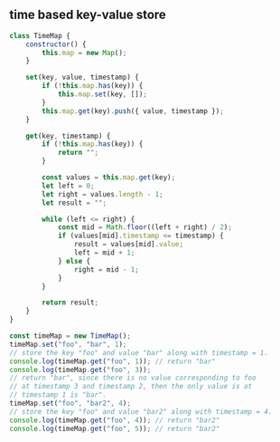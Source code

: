 
## time based key-value store

```js
class TimeMap {
    constructor() {
        this.map = new Map();
    }

    set(key, value, timestamp) {
        if (!this.map.has(key)) {
            this.map.set(key, []);
        }
        this.map.get(key).push({ value, timestamp });
    }

    get(key, timestamp) {
        if (!this.map.has(key)) {
            return "";
        }

        const values = this.map.get(key);
        let left = 0;
        let right = values.length - 1;
        let result = "";

        while (left <= right) {
            const mid = Math.floor((left + right) / 2);
            if (values[mid].timestamp <= timestamp) {
                result = values[mid].value;
                left = mid + 1;
            } else {
                right = mid - 1;
            }
        }

        return result;
    }
}

const timeMap = new TimeMap();
timeMap.set("foo", "bar", 1);
// store the key "foo" and value "bar" along with timestamp = 1.
console.log(timeMap.get("foo", 1)); // return "bar"
console.log(timeMap.get("foo", 3));
// return "bar", since there is no value corresponding to foo
// at timestamp 3 and timestamp 2, then the only value is at
// timestamp 1 is "bar".
timeMap.set("foo", "bar2", 4);
// store the key "foo" and value "bar2" along with timestamp = 4.
console.log(timeMap.get("foo", 4)); // return "bar2"
console.log(timeMap.get("foo", 5)); // return "bar2"
```